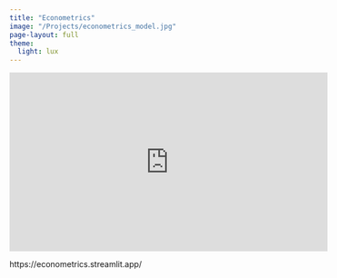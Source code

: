 ```yaml
---
title: "Econometrics"
image: "/Projects/econometrics_model.jpg"
page-layout: full
theme:
  light: lux
---
```


<iframe width="560" height="315" src="https://econometrics.streamlit.app/" frameborder="0" allow="accelerometer; autoplay; clipboard-write; encrypted-media; gyroscope; picture-in-picture; web-share" referrerpolicy="strict-origin-when-cross-origin" allowfullscreen></iframe>

https://econometrics.streamlit.app/